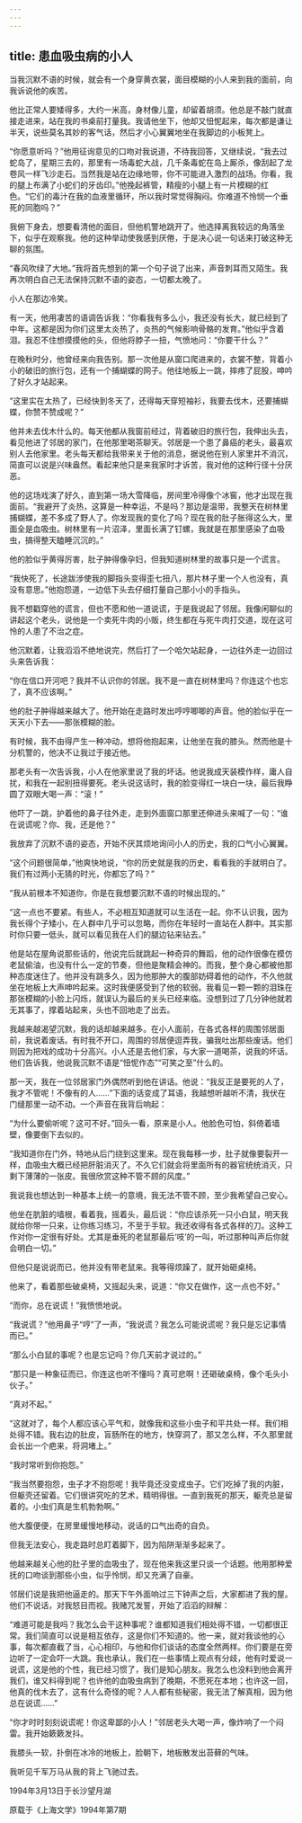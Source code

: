 ```yaml
---
---
---
```

title: 患血吸虫病的小人
---




当我沉默不语的时候，就会有一个身穿黄衣裳，面目模糊的小人来到我的面前，向我诉说他的疾苦。

他比正常人要矮得多，大约一米高，身材像儿童，却留着胡须。他总是不敲门就直接走进来，站在我的书桌前打量我。我请他坐下，他却又忸怩起来，每次都是谦让半天，说些莫名其妙的客气话，然后才小心翼翼地坐在我脚边的小板凳上。

“你愿意听吗？”他用征询意见的口吻对我说道，不待我回答，又继续说，“我去过蛇岛了，星期三去的，那里有一场毒蛇大战，几千条毒蛇在岛上厮杀，像刮起了龙卷风一样飞沙走石。当然我是站在边缘地带，你不可能进入激烈的战场。你看，我的腿上布满了小蛇们的牙齿印。”他挽起裤管，精瘦的小腿上有一片模糊的红色。“它们的毒汁在我的血液里循环，所以我时常觉得胸闷。你难道不怜悯一个垂死的同胞吗？”

我俯下身去，想要看清他的面目，但他机警地跳开了。他选择离我较远的角落坐下，似乎在观察我。他的这种举动使我感到厌倦，于是决心说一句话来打破这种无聊的氛围。

“春风吹绿了大地。”我将首先想到的第一个句子说了出来，声音刺耳而又陌生。我再次明白自己无法保持沉默不语的姿态，一切都太晚了。

小人在那边冷笑。

有一天，他用凄苦的语调告诉我：“你看我有多么小，我还没有长大，就已经到了中年。这都是因为你们这里太炎热了，炎热的气候影响骨骼的发育。”他似乎含着泪。我忍不住想摸摸他的头，但他将脖子一扭，气愤地问：“你要干什么？”

在晚秋时分，他曾经来向我告别。那一次他是从窗口爬进来的，衣裳不整，背着小小的破旧的旅行包，还有一个捕蝴蝶的网子。他往地板上一跳，摔疼了屁股，呻吟了好久才站起来。

“这里实在太热了，已经快到冬天了，还得每天穿短袖衫，我要去伐木，还要捕蝴蝶，你赞不赞成呢？”

他并未去伐木什么的。每天他都从我窗前经过，背着破旧的旅行包，我伸出头去，看见他进了邻居的家门，在他那里喝茶聊天。邻居是一个患了鼻癌的老头，最喜欢别人去他家里。老头每天都给我带来关于他的消息，据说他在别人家里并不消沉，简直可以说是兴味盎然。看起来他只是来我家时才诉苦，我对他的这种行径十分厌恶。

他的这场戏演了好久，直到第一场大雪降临，房间里冷得像个冰窖，他才出现在我面前。“我避开了炎热，这算是一种幸运，不是吗？那边是温带，我整天在树林里捕蝴蝶，差不多成了野人了。你发现我的变化了吗？现在我的肚子胀得这么大，里面全是血吸虫。树林里有一片沼泽，里面长满了钉螺，我就是在那里感染了血吸虫，搞得整天瞌睡沉沉的。”

他的脸似乎黄得厉害，肚子肿得像孕妇，但我知道树林里的故事只是一个谎言。

“我快死了，长途跋涉使我的脚指头变得歪七扭八，那片林子里一个人也没有，真没有意思。”他抱怨道，一边低下头去仔细打量自己那小小的手指头。

我不想戳穿他的谎言，但也不愿和他一道说谎，于是我说起了邻居。我像闲聊似的讲起这个老头，说他是一个卖死牛肉的小贩，终生都在与死牛肉打交道，现在这可怜的人患了不治之症。

他沉默着，让我滔滔不绝地说完，然后打了一个哈欠站起身，一边往外走一边回过头来告诉我：

“你在信口开河吧？我并不认识你的邻居。我不是一直在树林里吗？你连这个也忘了，真不应该啊。”

他的肚子肿得越来越大了。他开始在走路时发出哼哼唧唧的声音。他的脸似乎在一天天小下去——那张模糊的脸。

有时候，我不由得产生一种冲动，想将他抱起来，让他坐在我的膝头。然而他是十分机警的，他决不让我过于接近他。

那老头有一次告诉我，小人在他家里说了我的坏话。他说我成天装模作样，庸人自扰，和我在一起别扭得要死。老头说这话时，我的脸变得红一块白一块，最后我睁圆了双眼大喝一声：“滚！”

他吓了一跳，护着他的鼻子往外走，走到外面窗口那里还伸进头来喊了一句：“谁在说谎呢？你、我，还是他？”

我放弃了沉默不语的姿态，开始不厌其烦地询问小人的历史，我的口气小心翼翼。

“这个问题很简单，”他爽快地说，“你的历史就是我的历史，看看我的手就明白了。我们有过两小无猜的时光，你都忘了吗？”

“我从前根本不知道你，你是在我想要沉默不语的时候出现的。”

“这一点也不要紧。有些人，不必相互知道就可以生活在一起。你不认识我，因为我长得个子矮小，在人群中几乎可以忽略，而你在年轻时一直站在人群中。其实那时你只要一低头，就可以看见我在人们的腿边钻来钻去。”

他是站在屋角说那些话的，他说完后就跳起一种奇异的舞蹈，他的动作很像在模仿老鼠偷油，也没有什么一定的节奏，但他是聚精会神的。而我，整个身心都被他那种态度迷住了。他并没有跳多久，因为他那肿大的腹部妨碍着他的动作，不久他就坐在地板上大声呻吟起来。这时我便感受到了他的软弱。我看见一颗一颗的泪珠在那张模糊的小脸上闪烁，就误认为最后的关头已经来临。没想到过了几分钟他就若无其事了，撑着站起来，头也不回地走了出去。

我越来越渴望沉默，我的话却越来越多。在小人面前，在各式各样的周围邻居面前，我说着废话。有时我不开口，周围的邻居便逗弄我，骗我吐出那些废话。他们则因为把戏的成功十分高兴。小人还是去他们家，与大家一道喝茶，说我的坏话。他们告诉我，他说我沉默不语是“忸怩作态”“可笑之至”什么的。

那一天，我在一位邻居家门外偶然听到他在讲话。他说：“我反正是要死的人了，我才不管呢！不像有的人……”下面的话变成了耳语，我越想听越听不清，我伏在门缝那里一动不动。一个声音在我背后响起：

“为什么要偷听呢？这可不好。”回头一看，原来是小人。他脸色可怕，斜倚着墙壁，像要倒下去似的。

“我知道你在门外，特地从后门绕到这里来。现在我每移一步，肚子就像要裂开一样，血吸虫大概已经把肝脏消灭了。不久它们就会将里面所有的器官统统消灭，只剩下薄薄的一张皮。我很欣赏这种不管不顾的风度。”

我说我也想达到一种基本上统一的意境，我无法不管不顾，至少我希望自己安心。

他坐在肮脏的墙根，看着我，摇着头，最后说：“你应该杀死一只小白鼠，明天我就给你带一只来，让你练习练习，不至于手软。我还收得有各式各样的刀。这种工作对你一定很有好处。尤其是垂死的老鼠那最后‘吱’的一叫，听过那种叫声后你就会明白一切。”

但他只是说说而已，他并没有带老鼠来。我等得烦躁了，就开始砸桌椅。

他来了，看着那些破桌椅，又摇起头来，说道：“你又在做作，这一点也不好。”

“而你，总在说谎！”我愤愤地说。

“我说谎？”他用鼻子“哼”了一声，“我说谎？我怎么可能说谎呢？我只是忘记事情而已。”

“那么小白鼠的事呢？也是忘记吗？你几天前才说过的。”

“那只是一种象征而已，你连这也听不懂吗？真可悲啊！还砸破桌椅，像个毛头小伙子。”

“真对不起。”

“这就对了，每个人都应该心平气和，就像我和这些小虫子和平共处一样。我们相处得不错。我右边的肚皮，盲肠所在的地方，快穿洞了，那又怎么样，不久那里就会长出一个疤来，将洞堵上。”

“我时常听到你抱怨。”

“我当然要抱怨，虫子才不抱怨呢！我毕竟还没变成虫子。它们吃掉了我的内脏，但躯壳还留着。它们很讲究吃的艺术，精明得很。一直到我死的那天，躯壳总是留着的。小虫们真是生机勃勃啊。”

他大腹便便，在房里缓慢地移动，说话的口气出奇的自负。

但我无法安心，我走路时总盯着脚下，因为陷阱渐渐多起来了。

他越来越关心他的肚子里的血吸虫了，现在他来我这里只谈一个话题。他用那种爱抚的口吻谈到那些小虫，似乎怜悯，却又充满了自豪。

邻居们说是我把他逼走的。那天下午外面响过三下钟声之后，大家都进了我的屋。他们不说话，对我怒目而视。我赌咒发誓，开始了滔滔的辩解：

“难道可能是我吗？我怎么会干这种事呢？谁都知道我们相处得不错，一切都很正常。我们简直可以说是相互依存，这是你们不知道的。他一来，就对我谈他的心事，每次都直截了当，心心相印，与他和你们谈话的态度全然两样。你们要是在旁边听了一定会吓一大跳。我也承认，我们在一些事情上观点有分歧，他有时爱说一说谎，这是他的个性，我已经习惯了，我们是知心朋友。我怎么也没料到他会离开我们，谁又料得到呢？也许他的血吸虫病到了晚期，不愿死在本地；也许这一回，他真的伐木去了，这有什么奇怪的呢？人人都有些秘密，我无法了解真相，因为他总在说谎……”

“你才时时刻刻说谎呢！你这卑鄙的小人！”邻居老头大喝一声，像炸响了一个闷雷。我开始簌簌发抖。

我膝头一软，扑倒在冰冷的地板上，脸朝下，地板散发出苔藓的气味。

我听见千军万马从我的背上飞驰过去。

1994年3月13日于长沙望月湖

原载于《上海文学》1994年第7期